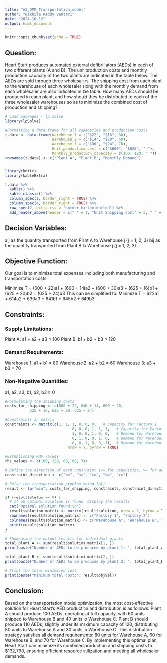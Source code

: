 ---
title: "A3_QMM_Transportation_model"
author: "Nikhila Reddy Vantari"
date: "2024-10-12"
output: html_document
---

```{r setup, include=FALSE}
knitr::opts_chunk$set(echo = TRUE)
```

## Question:

Heart Start produces automated external defibrillators (AEDs) in each of two different plants (A
and B). The unit production costs and monthly production capacity of the two plants are
indicated in the table below. The AEDs are sold through three wholesalers. The shipping cost
from each plant to the warehouse of each wholesaler along with the monthly demand from each
wholesaler are also indicated in the table. How many AEDs should be produced in each plant,
and how should they be distributed to each of the three wholesaler warehouses so as to minimize
the combined cost of production and shipping?


```{r}
# Load packages - lp solve
library(lpSolve)
```


```{r}
#Formatting a data frame for all capacities and production costs
t.data <- data.frame(Warehouse_1 = c("$22", "$16", 80),
                     Warehouse_2 = c("$14", "$20", 60),
                     Warehouse_3 = c("$30", "$24", 70),
                     Unit_production_cost = c("$600", "$625", " "),
                     Monthly_production_capacity = c(100, 120, " "))
rownames(t.data) <- c("Plant A", "Plant B", "Monthly Demand")


library(knitr)
library(kableExtra)

t.data %>%
  kable() %>%
  kable_classic() %>%
  column_spec(1, border_right = TRUE) %>%
  column_spec(4, border_right = TRUE) %>%
  row_spec(2, extra_css = "border-bottom:dotted") %>%
  add_header_above(header = c(" " = 1, "Unit Shipping Cost" = 3, " " = 2))
```



## Decision Variables:

aij as the quantity transported from Plant A to Warehouse j (j = 1, 2, 3)
bij as the quantity transported from Plant B to Warehouse j (j = 1, 2, 3)


## Objective Function:
Our goal is to minimize total expenses, including both manufacturing and transportation costs:

Minimize T = (600 + 22)a1 + (600 + 14)a2 + (600 + 30)a3 +
(625 + 16)b1 + (625 + 20)b2 + (625 + 24)b3
This can be simplified to:
Minimize T = 622a1 + 614a2 + 630a3 + 641b1 + 645b2 + 649b3

## Constraints:
### Supply Limitations:


Plant A: a1 + a2 + a3 ≤ 100
Plant B: b1 + b2 + b3 ≤ 120

### Demand Requirements:

Warehouse 1: a1 + b1 = 80
Warehouse 2: a2 + b2 = 60
Warehouse 3: a3 + b3 = 70

### Non-Negative Quantities:
a1, a2, a3, b1, b2, b3 ≥ 0



```{r}
#Formulating the shipping costs
costs_for_shipping <- c(600 + 22, 600 + 14, 600 + 30, 
           625 + 16, 625 + 20, 625 + 24)
```


```{r}
#Constraints in matrix
constraints <- matrix(c(1, 1, 1, 0, 0, 0,   # Capacity for Factory 1
                              0, 0, 0, 1, 1, 1,   # Capacity for Factory 2
                              1, 0, 0, 1, 0, 0,   # Demand for Warehouse A
                              0, 1, 0, 0, 1, 0,   # Demand for Warehouse B
                              0, 0, 1, 0, 0, 1),  # Demand for Warehouse C
                            nrow = 5, byrow = TRUE)
```


```{r}
#Establishing RHS values
rhs_values <- c(100, 120, 80, 60, 70)
```


```{r}
# Define the direction of each constraint (<= for capacities, >= for demands)
constraint_direction <- c("<=", "<=", ">=", ">=", ">=")

```


```{r}
# Solve the transportation problem using lp()
result <- lp("min", costs_for_shipping, constraints, constraint_direction, rhs_values)
```


```{r}
if (result$status == 0) {
  # If an optimal solution is found, display the results
  cat("Optimal solution found:\n")
  result$solution_matrix <- matrix(result$solution, nrow = 2, byrow = TRUE)
  rownames(result$solution_matrix) <- c("Factory 1", "Factory 2")
  colnames(result$solution_matrix) <- c("Warehouse A", "Warehouse B", "Warehouse C")
  print(result$solution_matrix)
}
```
```{r}
# Showcasing the output results for individual plants
total_plant_A <- sum(result$solution_matrix[1, ])
print(paste("Number of AEDs to be produced by plant 1: ", total_plant_A))

total_plant_B <- sum(result$solution_matrix[2, ])
print(paste("Number of AEDs to be produced by plant 2: ", total_plant_B))
```


```{r}
# Print the total minimized cost
print(paste("Minimum total cost:", result$objval))
```

## Conclusion:

Based on the transportation model optimization, the most cost-effective solution for Heart Start's AED production and distribution is as follows: Plant A should produce 100 AEDs, operating at full capacity, with 60 units shipped to Warehouse B and 40 units to Warehouse C. Plant B should produce 110 AEDs, slightly under its maximum capacity of 120, distributing 80 units to Warehouse A and 30 units to Warehouse C. This distribution strategy satisfies all demand requirements: 80 units for Warehouse A, 60 for Warehouse B, and 70 for Warehouse C. By implementing this optimal plan, Heart Start can minimize its combined production and shipping costs to $132,790, ensuring efficient resource utilization and meeting all wholesaler demands.
